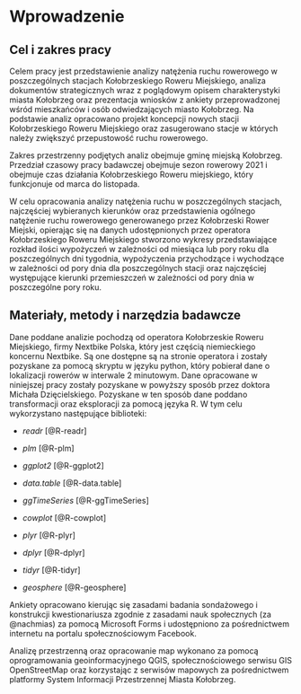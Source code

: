 # Wprowadzenie {#wprowadzenie}

## Cel i zakres pracy {#cel}

Celem pracy jest przedstawienie analizy natężenia ruchu rowerowego w poszczególnych stacjach Kołobrzeskiego Roweru Miejskiego, analiza  dokumentów strategicznych wraz z poglądowym opisem charakterystyki miasta Kołobrzeg oraz prezentacja wniosków z ankiety przeprowadzonej wśród mieszkańców i osób odwiedzających miasto Kołobrzeg. Na podstawie analiz opracowano projekt koncepcji nowych stacji Kołobrzeskiego Roweru Miejskiego oraz zasugerowano stacje w których należy zwiększyć przepustowość ruchu rowerowego.

Zakres przestrzenny podjętych analiz obejmuje gminę miejską Kołobrzeg.
Przedział czasowy pracy badawczej obejmuje sezon rowerowy 2021 i obejmuje czas działania Kołobrzeskiego Roweru miejskiego, który funkcjonuje od marca do listopada.

W celu opracowania analizy natężenia ruchu w poszczególnych stacjach, najczęściej wybieranych kierunków oraz przedstawienia ogólnego natężenie ruchu rowerowego generowanego przez Kołobrzeski Rower Miejski, opierając się na danych udostępnionych przez operatora Kołobrzeskiego Roweru Miejskiego stworzono wykresy przedstawiające rozkład ilości wypożyczeń w zależności od miesiąca lub pory roku dla poszczególnych dni tygodnia, wypożyczenia przychodzące i wychodzące w zależności od pory dnia dla poszczególnych stacji oraz najczęściej występujące kierunki przemieszczeń w zależności od pory dnia w poszczególne pory roku.

## Materiały, metody i narzędzia badawcze {#zrodl}

Dane poddane analizie pochodzą od operatora Kołobrzeskie Roweru Miejskiego, firmy Nextbike Polska, który jest częścią niemieckiego koncernu Nextbike.
Są one dostępne są na stronie operatora i zostały pozyskane za pomocą skryptu w języku python, który pobierał dane o lokalizacji rowerów w interwale 2 minutowym.
Dane opracowane w niniejszej pracy zostały pozyskane w powyższy sposób przez doktora Michała Dzięcielskiego.
Pozyskane w ten sposób dane poddano transformacji oraz eksploracji za pomocą języka R.
W tym celu wykorzystano następujące biblioteki:

* *readr* [@R-readr]

* *plm* [@R-plm]

* *ggplot2* [@R-ggplot2]

* *data.table* [@R-data.table]

* *ggTimeSeries* [@R-ggTimeSeries]

* *cowplot* [@R-cowplot]

* *plyr* [@R-plyr]

* *dplyr* [@R-dplyr]

* *tidyr* [@R-tidyr]

* *geosphere* [@R-geosphere]

Ankiety opracowano kierując się zasadami badania sondażowego i konstrukcji kwestionariusza  zgodnie z zasadami nauk społecznych (za @nachmias) za pomocą Microsoft Forms i udostępniono za pośrednictwem internetu na portalu społecznościowym Facebook.

Analizę przestrzenną oraz opracowanie map wykonano za pomocą oprogramowania geoinformacyjnego QGIS, społecznościowego serwisu GIS OpenStreetMap oraz korzystając z serwisów mapowych za pośrednictwem platformy System Informacji Przestrzennej Miasta Kołobrzeg.